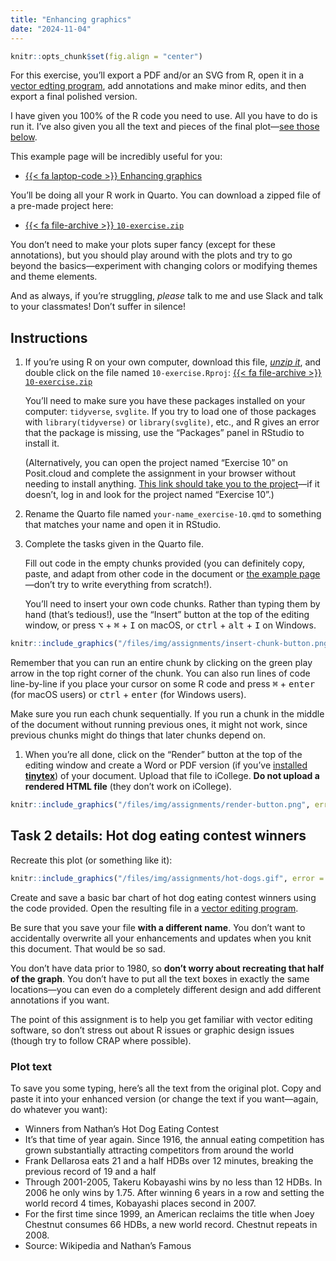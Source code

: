 ```yaml
---
title: "Enhancing graphics"
date: "2024-11-04"
---
```


```r
knitr::opts_chunk$set(fig.align = "center")
```

For this exercise, you'll export a PDF and/or an SVG from R, open it in a [vector edting program](/resource/graphics-editors.qmd), add annotations and make minor edits, and then export a final polished version.

I have given you 100% of the R code you need to use. All you have to do is run it. I've also given you all the text and pieces of the final plot—[see those below](#task-2-details-hot-dog-eating-contest-winners).

This example page will be incredibly useful for you:

- [{{< fa laptop-code >}} Enhancing graphics](/example/10-example.qmd)

You'll be doing all your R work in Quarto. You can download a zipped file of a pre-made project here:

- [{{< fa file-archive >}} `10-exercise.zip`](/projects/10-exercise.zip)

You don't need to make your plots super fancy (except for these annotations), but you should play around with the plots and try to go beyond the basics—experiment with changing colors or modifying themes and theme elements.

And as always, if you're struggling, *please* talk to me and use Slack and talk to your classmates! Don't suffer in silence!


## Instructions

1. If you're using R on your own computer, download this file, [*unzip it*](/resource/unzipping.qmd), and double click on the file named `10-exercise.Rproj`: [{{< fa file-archive >}} `10-exercise.zip`](/projects/10-exercise.zip)

   You'll need to make sure you have these packages installed on your computer: `tidyverse`, `svglite`. If you try to load one of those packages with `library(tidyverse)` or `library(svglite)`, etc., and R gives an error that the package is missing, use the "Packages" panel in RStudio to install it.

   (Alternatively, you can open the project named "Exercise 10" on Posit.cloud and complete the assignment in your browser without needing to install anything. [This link should take you to the project](https://posit.cloud/spaces/517869/content/8250360)—if it doesn't, log in and look for the project named "Exercise 10".)

2. Rename the Quarto file named `your-name_exercise-10.qmd` to something that matches your name and open it in RStudio.

3. Complete the tasks given in the Quarto file. 

   Fill out code in the empty chunks provided (you can definitely copy, paste, and adapt from other code in the document or [the example page](/example/10-example.qmd)—don't try to write everything from scratch!).

   You'll need to insert your own code chunks. Rather than typing them by hand (that's tedious!), use the "Insert" button at the top of the editing window, or press  <kbd>⌥</kbd> + <kbd>⌘</kbd> + <kbd>I</kbd> on macOS, or <kbd>ctrl</kbd> + <kbd>alt</kbd> + <kbd>I</kbd> on Windows.

```r
knitr::include_graphics("/files/img/assignments/insert-chunk-button.png", error = FALSE)
```

   Remember that you can run an entire chunk by clicking on the green play arrow in the top right corner of the chunk. You can also run lines of code line-by-line if you place your cursor on some R code and press <kbd>⌘</kbd> + <kbd>enter</kbd> (for macOS users) or <kbd>ctrl</kbd> + <kbd>enter</kbd> (for Windows users).

   Make sure you run each chunk sequentially. If you run a chunk in the middle of the document without running previous ones, it might not work, since previous chunks might do things that later chunks depend on.

1. When you're all done, click on the "Render" button at the top of the editing window and create a Word or PDF version (if you've [installed **tinytex**](/resource/install.qmd#install-tinytex)) of your document. Upload that file to iCollege. **Do not upload a rendered HTML file** (they don't work on iCollege).

```r
knitr::include_graphics("/files/img/assignments/render-button.png", error = FALSE)
```


## Task 2 details: Hot dog eating contest winners

Recreate this plot (or something like it):

```r
knitr::include_graphics("/files/img/assignments/hot-dogs.gif", error = FALSE)
```

Create and save a basic bar chart of hot dog eating contest winners using the code provided. Open the resulting file in a [vector editing program](/resource/graphics-editors.qmd).

Be sure that you save your file **with a different name**. You don't want to accidentally overwrite all your enhancements and updates when you knit this document. That would be so sad.

You don't have data prior to 1980, so **don't worry about recreating that half of the graph**. You don't have to put all the text boxes in exactly the same locations—you can even do a completely different design and add different annotations if you want. 

The point of this assignment is to help you get familiar with vector editing software, so don't stress out about R issues or graphic design issues (though try to follow CRAP where possible).

::: {.callout-note}
### Plot text

To save you some typing, here's all the text from the original plot. Copy and paste it into your enhanced version (or change the text if you want—again, do whatever you want):

- Winners from Nathan’s Hot Dog Eating Contest
- It’s that time of year again. Since 1916, the annual eating competition has grown substantially attracting competitors from around the world
- Frank Dellarosa eats 21 and a half HDBs over 12 minutes, breaking the previous record of 19 and a half
- Through 2001-2005, Takeru Kobayashi wins by no less than 12 HDBs. In 2006 he only wins by 1.75. After winning 6 years in a row and setting the world record 4 times, Kobayashi places second in 2007.
- For the first time since 1999, an American reclaims the title when Joey Chestnut consumes 66 HDBs, a new world record. Chestnut repeats in 2008.
- Source: Wikipedia and Nathan’s Famous
:::

